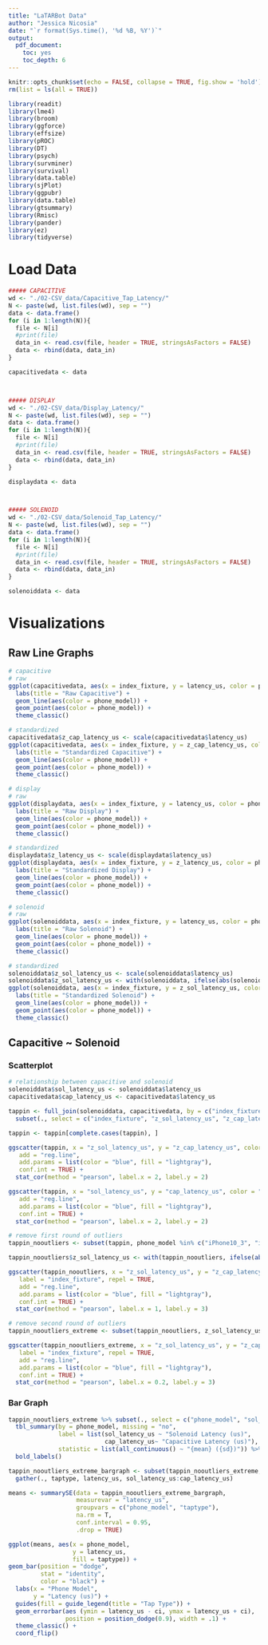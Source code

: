```yaml
---
title: "LaTARBot Data"
author: "Jessica Nicosia"
date: "`r format(Sys.time(), '%d %B, %Y')`"
output: 
  pdf_document:
    toc: yes
    toc_depth: 6
---
```


```r
knitr::opts_chunk$set(echo = FALSE, collapse = TRUE, fig.show = 'hold')
rm(list = ls(all = TRUE))
```

```r
library(readit)
library(lme4)
library(broom)
library(ggforce)
library(effsize)
library(pROC)
library(DT)
library(psych)
library(survminer)
library(survival)
library(data.table)
library(sjPlot)
library(ggpubr)
library(data.table)
library(gtsummary)
library(Rmisc)
library(pander)
library(ez)
library(tidyverse)
```

# Load Data
```r
##### CAPACITIVE
wd <- "./02-CSV_data/Capacitive_Tap_Latency/"
N <- paste(wd, list.files(wd), sep = "")
data <- data.frame()
for (i in 1:length(N)){
  file <- N[i]
  #print(file)
  data_in <- read.csv(file, header = TRUE, stringsAsFactors = FALSE)
  data <- rbind(data, data_in)
}

capacitivedata <- data



##### DISPLAY
wd <- "./02-CSV_data/Display_Latency/"
N <- paste(wd, list.files(wd), sep = "")
data <- data.frame()
for (i in 1:length(N)){
  file <- N[i]
  #print(file)
  data_in <- read.csv(file, header = TRUE, stringsAsFactors = FALSE)
  data <- rbind(data, data_in)
}

displaydata <- data



##### SOLENOID
wd <- "./02-CSV_data/Solenoid_Tap_Latency/"
N <- paste(wd, list.files(wd), sep = "")
data <- data.frame()
for (i in 1:length(N)){
  file <- N[i]
  #print(file)
  data_in <- read.csv(file, header = TRUE, stringsAsFactors = FALSE)
  data <- rbind(data, data_in)
}

solenoiddata <- data
```

# Visualizations
## Raw Line Graphs
```r
# capacitive
# raw
ggplot(capacitivedata, aes(x = index_fixture, y = latency_us, color = phone_model)) +
  labs(title = "Raw Capacitive") +
  geom_line(aes(color = phone_model)) +
  geom_point(aes(color = phone_model)) +
  theme_classic()

# standardized
capacitivedata$z_cap_latency_us <- scale(capacitivedata$latency_us)
ggplot(capacitivedata, aes(x = index_fixture, y = z_cap_latency_us, color = phone_model)) +
  labs(title = "Standardized Capacitive") +
  geom_line(aes(color = phone_model)) +
  geom_point(aes(color = phone_model)) + 
  theme_classic()

# display
# raw
ggplot(displaydata, aes(x = index_fixture, y = latency_us, color = phone_model)) +
  labs(title = "Raw Display") +
  geom_line(aes(color = phone_model)) +
  geom_point(aes(color = phone_model)) + 
  theme_classic()

# standardized
displaydata$z_latency_us <- scale(displaydata$latency_us)
ggplot(displaydata, aes(x = index_fixture, y = z_latency_us, color = phone_model)) +
  labs(title = "Standardized Display") +
  geom_line(aes(color = phone_model)) +
  geom_point(aes(color = phone_model)) + 
  theme_classic()

# solenoid
# raw
ggplot(solenoiddata, aes(x = index_fixture, y = latency_us, color = phone_model)) +
  labs(title = "Raw Solenoid") +
  geom_line(aes(color = phone_model)) +
  geom_point(aes(color = phone_model)) + 
  theme_classic()

# standardized
solenoiddata$z_sol_latency_us <- scale(solenoiddata$latency_us)
solenoiddata$z_sol_latency_us <- with(solenoiddata, ifelse(abs(solenoiddata$z_sol_latency_us) > 3, NA, solenoiddata$z_sol_latency_us))
ggplot(solenoiddata, aes(x = index_fixture, y = z_sol_latency_us, color = phone_model)) +
  labs(title = "Standardized Solenoid") +
  geom_line(aes(color = phone_model)) +
  geom_point(aes(color = phone_model)) + 
  theme_classic()

```
## Capacitive ~ Solenoid
### Scatterplot
```r
# relationship between capacitive and solenoid
solenoiddata$sol_latency_us <- solenoiddata$latency_us
capacitivedata$cap_latency_us <- capacitivedata$latency_us

tappin <- full_join(solenoiddata, capacitivedata, by = c("index_fixture", "phone_model")) %>% 
  subset(., select = c("index_fixture", "z_sol_latency_us", "z_cap_latency_us", "sol_latency_us", "cap_latency_us", "phone_model")) 

tappin <- tappin[complete.cases(tappin), ]

ggscatter(tappin, x = "z_sol_latency_us", y = "z_cap_latency_us", color = "phone_model",
   add = "reg.line",
   add.params = list(color = "blue", fill = "lightgray"),
   conf.int = TRUE) +
  stat_cor(method = "pearson", label.x = 2, label.y = 2)

ggscatter(tappin, x = "sol_latency_us", y = "cap_latency_us", color = "phone_model",
   add = "reg.line",
   add.params = list(color = "blue", fill = "lightgray"),
   conf.int = TRUE) +
  stat_cor(method = "pearson", label.x = 2, label.y = 2)

# remove first round of outliers
tappin_nooutliers <- subset(tappin, phone_model %in% c("iPhone10_3", "iPhone10_4", "iPhone11_2", "iPhone11_8", "iPhone12_1", "Motorola moto g stylus (XT2115DL)", "Samsung SM-A305G", "Samsung SM-A325M", "Samsung SM-G960U", "Samsung SM-S111DL")) 

tappin_nooutliers$z_sol_latency_us <- with(tappin_nooutliers, ifelse(abs(tappin_nooutliers$z_sol_latency_us) > 3, NA, tappin_nooutliers$z_sol_latency_us))

ggscatter(tappin_nooutliers, x = "z_sol_latency_us", y = "z_cap_latency_us", color = "phone_model",
   label = "index_fixture", repel = TRUE,
   add = "reg.line",
   add.params = list(color = "blue", fill = "lightgray"),
   conf.int = TRUE) +
  stat_cor(method = "pearson", label.x = 1, label.y = 3)

# remove second round of outliers
tappin_nooutliers_extreme <- subset(tappin_nooutliers, z_sol_latency_us < 0.8)

ggscatter(tappin_nooutliers_extreme, x = "z_sol_latency_us", y = "z_cap_latency_us", color = "phone_model",
   label = "index_fixture", repel = TRUE,
   add = "reg.line",
   add.params = list(color = "blue", fill = "lightgray"),
   conf.int = TRUE) +
  stat_cor(method = "pearson", label.x = 0.2, label.y = 3)
```

### Bar Graph
```r
tappin_nooutliers_extreme %>% subset(., select = c("phone_model", "sol_latency_us", "cap_latency_us")) %>%
  tbl_summary(by = phone_model, missing = "no",
              label = list(sol_latency_us ~ "Solenoid Latency (us)", 
                           cap_latency_us~ "Capacitive Latency (us)"),
              statistic = list(all_continuous() ~ "{mean} ({sd})")) %>%
  bold_labels()

tappin_nooutliers_extreme_bargraph <- subset(tappin_nooutliers_extreme, select = c("index_fixture", "sol_latency_us", "cap_latency_us", "phone_model")) %>%
  gather(., taptype, latency_us, sol_latency_us:cap_latency_us)

means <- summarySE(data = tappin_nooutliers_extreme_bargraph,
                   measurevar = "latency_us",
                   groupvars = c("phone_model", "taptype"),
                   na.rm = T,
                   conf.interval = 0.95,
                   .drop = TRUE)

ggplot(means, aes(x = phone_model,
                  y = latency_us, 
                  fill = taptype)) +
geom_bar(position = "dodge",
         stat = "identity",
         color = "black") +
  labs(x = "Phone Model",
       y = "Latency (us)") +
  guides(fill = guide_legend(title = "Tap Type")) +
  geom_errorbar(aes (ymin = latency_us - ci, ymax = latency_us + ci),
                position = position_dodge(0.9), width = .1) +
  theme_classic() +
  coord_flip()
```










